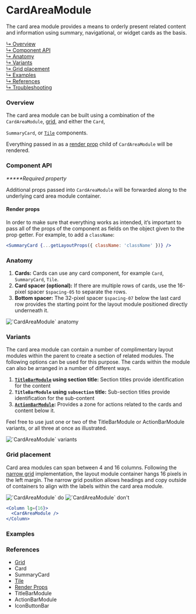 



# CardAreaModule

The card area module provides a means to orderly present related content and
information using summary, navigational, or widget cards as the basis.

[↳ Overview](#overview)  
[↳ Component API](#component-api)  
[↳ Anatomy](#anatomy)  
[↳ Variants](#variants)  
[↳ Grid placement](#grid-placement)  
[↳ Examples](#examples)  
[↳ References](#references)  
[↳ Troubleshooting](#troubleshooting)

### Overview

The card area module can be built using a combination of the `CardAreaModule`,
[grid](https://react.carbondesignsystem.com/?path=/docs/grid--narrow), and
either the <LinkTo kind="components-card" story="default">`Card`</LinkTo>,

<LinkTo kind="patterns-summarycard" story="with-primary-label">`SummaryCard`</LinkTo>,
or [`Tile`](https://react.carbondesignsystem.com/?path=/docs/tile) components.

Everything passed in as a
[render prop](https://reactjs.org/docs/render-props.html) child of
`CardAreaModule` will be rendered.

<Canvas>
  <Story id="layout-modules-cardareamodule--default" parameters={parameters} />
</Canvas>

### Component API

<ArgsTable />

_**\***Required property_

Additional props passed into `CardAreaModule` will be forwarded along to the
underlying card area module container.

#### Render props

In order to make sure that everything works as intended, it’s important to pass
all of the props of the component as fields on the object given to the prop
getter. For example, to add a `className`:

```jsx
<SummaryCard {...getLayoutProps({ className: 'className' })} />
```

### Anatomy

1. **Cards:** Cards can use any card component, for example `Card`,
   `SummaryCard`, `Tile`.
2. **Card spacer (optional):** If there are multiple rows of cards, use the
   16-pixel spacer `$spacing-05` to separate the rows.
3. **Bottom spacer:** The 32-pixel spacer `$spacing-07` below the last card row
   provides the starting point for the layout module positioned directly
   underneath it.

<img alt="`CardAreaModule` anatomy" src={anatomy} />

### Variants

The card area module can contain a number of complimentary layout modules within
the parent to create a section of related modules. The following options can be
used for this purpose. The cards within the module can also be arranged in a
number of different ways.

1. **[`TitleBarModule`](#references) using section title:** Section titles
   provide identification for the content
2. **`TitleBarModule` using `subsection` title:** Sub-section titles provide
   identification for the sub-content
3. **[`ActionBarModule`](#references):** Provides a zone for actions related to
   the cards and content below it.

Feel free to use just one or two of the TitleBarModule or ActionBarModule
variants, or all three at once as illustrated.

<img alt="`CardAreaModule` variants" src={variants} />

<Source id="layout-modules-cardareamodule--variant" />

### Grid placement

Card area modules can span between 4 and 16 columns. Following the
[narrow grid](https://react.carbondesignsystem.com/?path=/docs/grid--narrow)
implementation, the layout module container hangs 16 pixels in the left margin.
The narrow grid position allows headings and copy outside of containers to align
with the labels within the card area module.

<Row>
  <Column>
    <img alt="`CardAreaModule` do" src={doImage} />
  </Column>

  <Column>
    <img alt="`CardAreaModule` don't" src={dont} />
  </Column>
</Row>

```jsx
<Column lg={16}>
  <CardAreaModule />
</Column>
```

### Examples

<Row>
  <Detail />
</Row>

### References

- [Grid](https://react.carbondesignsystem.com/?path=/docs/grid--narrow)
- <LinkTo kind="components-card" story="default">
    Card
  </LinkTo>
- <LinkTo kind="patterns-summarycard" story="with-primary-label">
    SummaryCard
  </LinkTo>
- [Tile](https://react.carbondesignsystem.com/?path=/docs/tile)
- [Render Props](https://reactjs.org/docs/render-props.html)
- <LinkTo kind="layout-modules-titlebarmodule" story="default">
    TitleBarModule
  </LinkTo>
- <LinkTo kind="layout-modules-actionbarmodule" story="default">
    ActionBarModule
  </LinkTo>
- <LinkTo kind="patterns-iconbuttonbar" story="default">
    IconButtonBar
  </LinkTo>

<Troubleshooting />
